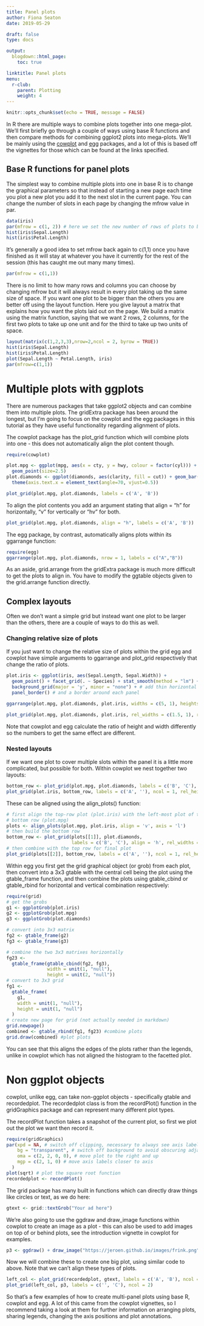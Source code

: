 ```yaml
---
title: Panel plots
author: Fiona Seaton
date: 2019-05-29

draft: false
type: docs

output:
  blogdown::html_page:
    toc: true

linktitle: Panel plots
menu:
  r-club:
    parent: Plotting
    weight: 4
---
```


```r
knitr::opts_chunk$set(echo = TRUE, message = FALSE)
```

In R there are multiple ways to combine plots together into one mega-plot. We'll first briefly go through a couple of ways using base R functions and then compare methods for combining ggplot2 plots into mega-plots. We'll be mainly using the [cowplot](https://cran.r-project.org/package=cowplot) and [egg](https://cran.r-project.org/package=egg) packages, and a lot of this is based off the vignettes for those which can be found at the links specified.

## Base R functions for panel plots

The simplest way to combine multiple plots into one in base R is to change the graphical parameters so that instead of starting a new page each time you plot a new plot you add it to the next slot in the current page. You can change the number of slots in each page by changing the mfrow value in par.

```r
data(iris)
par(mfrow = c(1, 2)) # here we set the new number of rows of plots to be 1 and the number of columns to two
hist(iris$Sepal.Length)
hist(iris$Petal.Length)
```

It's generally a good idea to set mfrow back again to c(1,1) once you have finished as it will stay at whatever you have it currently for the rest of the session (this has caught me out many many times).

```r
par(mfrow = c(1,1))
```

There is no limit to how many rows and columns you can choose by changing mfrow but it will always result in every plot taking up the same size of space. If you want one plot to be bigger than the others you are better off using the layout function. 
Here you give layout a matrix that explains how you want the plots laid out on the page. We build a matrix using the matrix function, saying that we want 2 rows, 2 columns, for the first two plots to take up one unit and for the third to take up two units of space.

```r
layout(matrix(c(1,2,3,3),nrow=2,ncol = 2, byrow = TRUE))
hist(iris$Sepal.Length)
hist(iris$Petal.Length)
plot(Sepal.Length ~ Petal.Length, iris)
par(mfrow=c(1,1))
```


# Multiple plots with ggplots

There are numerous packages that take ggplot2 objects and can combine them into multiple plots. The gridExtra package has been around the longest, but I'm going to focus on the cowplot and the egg packages in this tutorial as they have useful functionality regarding alignment of plots.

The cowplot package has the plot_grid function which will combine plots into one - this does not automatically align the plot content though.

```r
require(cowplot)

plot.mpg <- ggplot(mpg, aes(x = cty, y = hwy, colour = factor(cyl))) + 
  geom_point(size=2.5)
plot.diamonds <- ggplot(diamonds, aes(clarity, fill = cut)) + geom_bar() +
  theme(axis.text.x = element_text(angle=70, vjust=0.5))

plot_grid(plot.mpg, plot.diamonds, labels = c('A', 'B'))
```


To align the plot contents you add an argument stating that align = "h" for horizontally, "v" for vertically or "hv" for both.

```r
plot_grid(plot.mpg, plot.diamonds, align = "h", labels = c('A', 'B'))
```


The egg package, by contrast, automatically aligns plots within its ggarrange function:
 
```r
require(egg)
ggarrange(plot.mpg, plot.diamonds, nrow = 1, labels = c("A","B"))
```
 
As an aside, grid.arrange from the gridExtra package is much more difficult to get the plots to align in. You have to modify the ggtable objects given to the grid.arrange function directly.


## Complex layouts
Often we don't want a simple grid but instead want one plot to be larger than the others, there are a couple of ways to do this as well. 

### Changing relative size of plots

If you just want to change the relative size of plots within the grid egg and cowplot have simple arguments to ggarrange and plot_grid respectively that change the ratio of plots.

```r
plot.iris <- ggplot(iris, aes(Sepal.Length, Sepal.Width)) + 
  geom_point() + facet_grid(. ~ Species) + stat_smooth(method = "lm") +
  background_grid(major = 'y', minor = "none") + # add thin horizontal lines 
  panel_border() # and a border around each panel

ggarrange(plot.mpg, plot.diamonds, plot.iris, widths = c(5, 1), heights = c(3, 1))
```


```r
plot_grid(plot.mpg, plot.diamonds, plot.iris, rel_widths = c(1.5, 1), rel_heights = c(2, 1))
```

Note that cowplot and egg calculate the ratio of height and width differently so the numbers to get the same effect are different.


### Nested layouts

If we want one plot to cover multiple slots within the panel it is a little more complicated, but possible for both.
Within cowplot we nest together two layouts:

```r
bottom_row <- plot_grid(plot.mpg, plot.diamonds, labels = c('B', 'C'), align = 'h', rel_widths = c(1, 1.3))
plot_grid(plot.iris, bottom_row, labels = c('A', ''), ncol = 1, rel_heights = c(1, 1.2))
```

These can be aligned using the align_plots() function:

```r
# first align the top-row plot (plot.iris) with the left-most plot of the
# bottom row (plot.mpg)
plots <- align_plots(plot.mpg, plot.iris, align = 'v', axis = 'l')
# then build the bottom row
bottom_row <- plot_grid(plots[[1]], plot.diamonds, 
                        labels = c('B', 'C'), align = 'h', rel_widths = c(1, 1.3))
# then combine with the top row for final plot
plot_grid(plots[[2]], bottom_row, labels = c('A', ''), ncol = 1, rel_heights = c(1, 1.2))
```

Within egg you first get the grid graphical object (or grob) from each plot, then convert into a 3x3 gtable with the central cell being the plot using the gtable_frame function, and then combine the plots using gtable_cbind or gtable_rbind for horizontal and vertical combination respectively:

```r
require(grid)
# get the grobs
g1 <- ggplotGrob(plot.iris)
g2 <- ggplotGrob(plot.mpg)
g3 <- ggplotGrob(plot.diamonds)

# convert into 3x3 matrix
fg2 <- gtable_frame(g2)
fg3 <- gtable_frame(g3)

# combine the two 3x3 matrixes horizontally
fg23 <-
  gtable_frame(gtable_cbind(fg2, fg3),
               width = unit(1, "null"),
               height = unit(2, "null"))
# convert to 3x3 grid
fg1 <-
  gtable_frame(
    g1,
    width = unit(1, "null"),
    height = unit(1, "null")
  )
# create new page for grid (not actually needed in markdown)
grid.newpage()
combined <- gtable_rbind(fg1, fg23) #combine plots
grid.draw(combined) #plot plots


```

You can see that this aligns the edges of the plots rather than the legends, unlike in cowplot which has not aligned the histogram to the facetted plot.



# Non ggplot objects

cowplot, unlike egg, can take non-ggplot objects - specifically gtable and recordedplot. The recordedplot class is from the recordPlot() function in the gridGraphics package and can represent many different plot types.

The recordPlot function takes a snapshot of the current plot, so first we plot out the plot we want then record it.

```r
require(gridGraphics)
par(xpd = NA, # switch off clipping, necessary to always see axis labels
    bg = "transparent", # switch off background to avoid obscuring adjacent plots
    oma = c(2, 2, 0, 0), # move plot to the right and up
    mgp = c(2, 1, 0) # move axis labels closer to axis
  ) 
plot(sqrt) # plot the square root function
recordedplot <- recordPlot() 
```

The grid package has many built in functions which can directly draw things like circles or text, as we do here:
```r
gtext <- grid::textGrob("Your ad here")
```


We're also going to use the ggdraw and draw_image functions within cowplot to create an image as a plot - this can also be used to add images on top of or behind plots, see the introduction vignette in cowplot for examples.

```r
p3 <- ggdraw() + draw_image("https://jeroen.github.io/images/frink.png")
```


Now we will combine these to create one big plot, using similar code to above. Note that we can't align these types of plots.

```r
left_col <- plot_grid(recordedplot, gtext, labels = c('A', 'B'), ncol = 1)
plot_grid(left_col, p3, labels = c('', 'C'), ncol = 2)
```

So that's a few examples of how to create multi-panel plots using base R, cowplot and egg. A lot of this came from the cowplot vignettes, so I recommend taking a look at them for further information on arranging plots, sharing legends, changing the axis positions and plot annotations.

